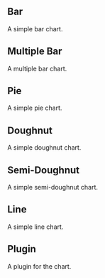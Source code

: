 
## Bar
A simple bar chart.
<Bar />

## Multiple Bar
A multiple bar chart.
<MultipleBar />

## Pie
A simple pie chart.
<Pie />

## Doughnut
A simple doughnut chart.
<Doughnut />

## Semi-Doughnut
A simple semi-doughnut chart.
<SemiDoughnut />

## Line
A simple line chart.
<Line />

## Plugin
A plugin for the chart.
<Plugin />